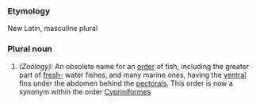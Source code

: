 ===Etymology===
New Latin, masculine plural 
===Plural noun===
#''(Zoölogy):'' An obsolete name for an [[order]] of fish, including the greater part of [[fresh-]] water fishes, and many marine ones, having the [[ventral]] fins under the abdomen behind the [[pectoral]]s.  This order is now a synonym within the order [[Cypriniformes]]